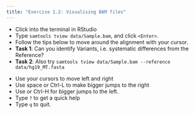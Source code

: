 ```yaml
---
title: "Exercise 1.2: Visualising BAM files"
---
```


- Click into the terminal in RStudio
- Type `samtools tview data/Sample.bam`, and click `<Enter>`.
- Follow the tips below to move around the alignment with your cursor.
- **Task 1**: Can you identify Variants, i.e. systematic differences from the Reference?
- **Task 2**: Also try `samtools tview data/Sample.bam --reference data/hg19_MT.fasta`

::: callout-tip
- Use your cursors to move left and right
- Use space or Ctrl-L to make bigger jumps to the right
- Use or Ctrl-H for bigger jumps to the left.
- Type `?` to get a quick help
- Type `q` to quit.
:::